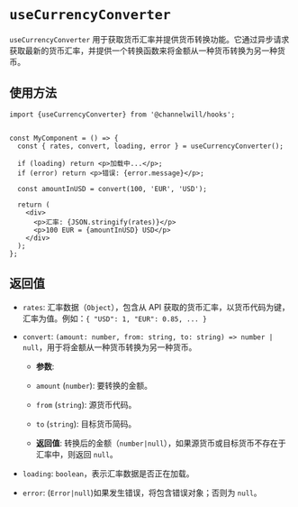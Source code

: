 <Meta title="Hooks/useCurrencyConverter" />

# `useCurrencyConverter`

`useCurrencyConverter` 用于获取货币汇率并提供货币转换功能。它通过异步请求获取最新的货币汇率，并提供一个转换函数来将金额从一种货币转换为另一种货币。


## 使用方法

```tsx
import {useCurrencyConverter} from '@channelwill/hooks';


const MyComponent = () => {
  const { rates, convert, loading, error } = useCurrencyConverter();

  if (loading) return <p>加载中...</p>;
  if (error) return <p>错误: {error.message}</p>;

  const amountInUSD = convert(100, 'EUR', 'USD');

  return (
    <div>
      <p>汇率: {JSON.stringify(rates)}</p>
      <p>100 EUR = {amountInUSD} USD</p>
    </div>
  );
};
```

## 返回值

- `rates`: 汇率数据（`Object`），包含从 API 获取的货币汇率，以货币代码为键，汇率为值。例如：`{ "USD": 1, "EUR": 0.85, ... }`
- `convert`: `(amount: number, from: string, to: string) => number | null`，用于将金额从一种货币转换为另一种货币。
  - __参数__:

  - `amount` (`number`): 要转换的金额。

  - `from` (`string`): 源货币代码。

  - `to` (`string`): 目标货币简码。

  - __返回值__: 转换后的金额（`number|null`），如果源货币或目标货币不存在于汇率中，则返回 `null`。

- `loading`: `boolean`，表示汇率数据是否正在加载。

- `error`: (`Error|null`)如果发生错误，将包含错误对象；否则为 `null`。
